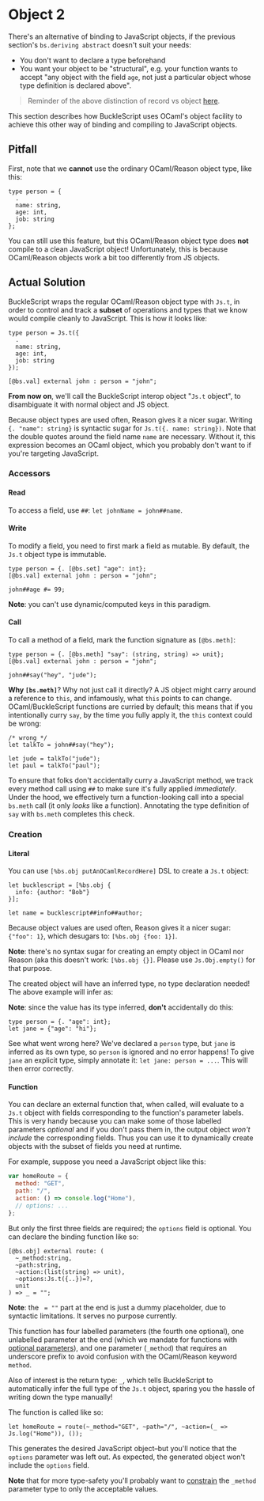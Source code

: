 # Object 2

There's an alternative of binding to JavaScript objects, if the previous section's `bs.deriving abstract` doesn't suit your needs:

- You don't want to declare a type beforehand
- You want your object to be "structural", e.g. your function wants to accept "any object with the field `age`, not just a particular object whose type definition is declared above".

> Reminder of the above distinction of record vs object [here](/docs/manual/latest/record#record-types-are-found-by-field-name).

This section describes how BuckleScript uses OCaml's object facility to achieve this other way of binding and compiling to JavaScript objects.

## Pitfall

First, note that we **cannot** use the ordinary OCaml/Reason object type, like this:

```reason
type person = {
  .
  name: string,
  age: int,
  job: string
};
```

You can still use this feature, but this OCaml/Reason object type does **not** compile to a clean JavaScript object! Unfortunately, this is because OCaml/Reason objects work a bit too differently from JS objects.

## Actual Solution

BuckleScript wraps the regular OCaml/Reason object type with `Js.t`, in order to control and track a **subset** of operations and types that we know would compile cleanly to JavaScript. This is how it looks like:

```reason
type person = Js.t({
  .
  name: string,
  age: int,
  job: string
});

[@bs.val] external john : person = "john";
```

**From now on**, we'll call the BuckleScript interop object "`Js.t` object", to disambiguate it with normal object and JS object.

Because object types are used often, Reason gives it a nicer sugar.
Writing `{. "name": string}` is syntactic sugar for `Js.t({. name: string})`.
Note that the double quotes around the field name `name` are necessary.
Without it, this expression becomes an OCaml object, which you probably don't want to if you're targeting JavaScript.

### Accessors

#### Read

To access a field, use `##`: `let johnName = john##name`.

#### Write

To modify a field, you need to first mark a field as mutable. By default, the `Js.t` object type is immutable.

```reason
type person = {. [@bs.set] "age": int};
[@bs.val] external john : person = "john";

john##age #= 99;
```

**Note**: you can't use dynamic/computed keys in this paradigm.

#### Call

To call a method of a field, mark the function signature as `[@bs.meth]`:

```reason
type person = {. [@bs.meth] "say": (string, string) => unit};
[@bs.val] external john : person = "john";

john##say("hey", "jude");
```

**Why `[bs.meth]`**? Why not just call it directly? A JS object might carry around a reference to `this`, and infamously, what `this` points to can change. OCaml/BuckleScript functions are curried by default; this means that if you intentionally curry `say`, by the time you fully apply it, the `this` context could be wrong:

```reason
/* wrong */
let talkTo = john##say("hey");

let jude = talkTo("jude");
let paul = talkTo("paul");
```

To ensure that folks don't accidentally curry a JavaScript method, we track every method call using `##` to make sure it's fully applied _immediately_. Under the hood, we effectively turn a function-looking call into a special `bs.meth` call (it only _looks_ like a function). Annotating the type definition of `say` with `bs.meth` completes this check.

### Creation

#### Literal

You can use `[%bs.obj putAnOCamlRecordHere]` DSL to create a `Js.t` object:

```reason
let bucklescript = [%bs.obj {
  info: {author: "Bob"}
}];

let name = bucklescript##info##author;
```

Because object values are used often, Reason gives it a nicer sugar: `{"foo": 1}`, which desugars to: `[%bs.obj {foo: 1}]`.

**Note**: there's no syntax sugar for creating an empty object in OCaml nor Reason (aka this doesn't work: `[%bs.obj {}]`. Please use `Js.Obj.empty()` for that purpose.

The created object will have an inferred type, no type declaration needed! The above example will infer as:

**Note**: since the value has its type inferred, **don't** accidentally do this:

```reason
type person = {. "age": int};
let jane = {"age": "hi"};
```

See what went wrong here? We've declared a `person` type, but `jane` is inferred as its own type, so `person` is ignored and no error happens! To give `jane` an explicit type, simply annotate it: `let jane: person = ...`. This will then error correctly.

#### Function

You can declare an external function that, when called, will evaluate to a `Js.t` object with fields corresponding to the function's parameter labels. This is very handy because you can make some of those labelled parameters _optional_ and if you don't pass them in, the output object _won't include_ the corresponding fields. Thus you can use it to dynamically create objects with the subset of fields you need at runtime.

For example, suppose you need a JavaScript object like this:

```js
var homeRoute = {
  method: "GET",
  path: "/",
  action: () => console.log("Home"),
  // options: ...
};
```

But only the first three fields are required; the `options` field is optional. You can declare the binding function like so:

```reason
[@bs.obj] external route: (
  ~_method:string,
  ~path:string,
  ~action:(list(string) => unit),
  ~options:Js.t({..})=?,
  unit
) => _ = "";
```

**Note**: the ` = ""` part at the end is just a dummy placeholder, due to syntactic limitations. It serves no purpose currently.

This function has four labelled parameters (the fourth one optional), one unlabelled parameter at the end (which we mandate for functions with [optional parameters](/docs/manual/latest/function.html#optional-labeled-arguments)), and one parameter (`_method`) that requires an underscore prefix to avoid confusion with the OCaml/Reason keyword `method`.

Also of interest is the return type: `_`, which tells BuckleScript to automatically infer the full type of the `Js.t` object, sparing you the hassle of writing down the type manually!

The function is called like so:

```reason
let homeRoute = route(~_method="GET", ~path="/", ~action=(_ => Js.log("Home")), ());
```

This generates the desired JavaScript object–but you'll notice that the `options` parameter was left out. As expected, the generated object won't include the `options` field.

**Note** that for more type-safety you'll probably want to [constrain](/docs/manual/latest/bind-to-js-function#constrain-arguments-better) the `_method` parameter type to only the acceptable values.
